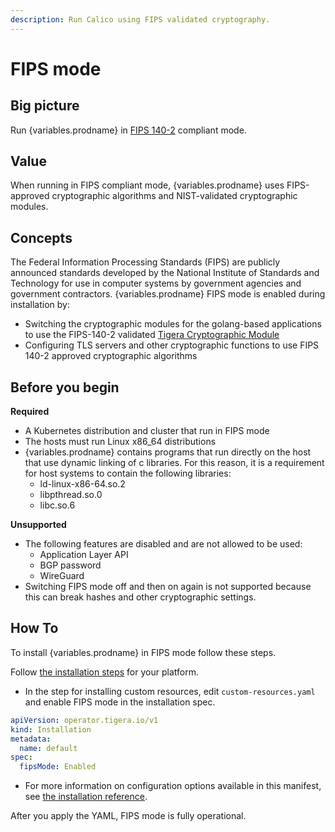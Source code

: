```yaml
---
description: Run Calico using FIPS validated cryptography.
---
```



# FIPS mode

## Big picture

Run {variables.prodname} in [FIPS 140-2](https://csrc.nist.gov/publications/detail/fips/140/2/final) compliant mode.

## Value

When running in FIPS compliant mode, {variables.prodname} uses FIPS-approved cryptographic algorithms and NIST-validated cryptographic modules.

## Concepts

The Federal Information Processing Standards (FIPS) are publicly announced standards developed by the National Institute of Standards and Technology for use in computer systems by government agencies and government contractors. {variables.prodname} FIPS mode is enabled during installation by:

- Switching the cryptographic modules for the golang-based applications to use the FIPS-140-2 validated [Tigera Cryptographic Module](https://csrc.nist.gov/projects/cryptographic-module-validation-program/certificate/4095)
- Configuring TLS servers and other cryptographic functions to use FIPS 140-2 approved cryptographic algorithms

## Before you begin

**Required**

- A Kubernetes distribution and cluster that run in FIPS mode
- The hosts must run Linux x86_64 distributions
- {variables.prodname} contains programs that run directly on the host that use dynamic linking of c libraries. For this reason, it is a requirement for host systems to contain the following libraries:
  - ld-linux-x86-64.so.2
  - libpthread.so.0
  - libc.so.6

**Unsupported**

- The following features are disabled and are not allowed to be used:
  - Application Layer API
  - BGP password
  - WireGuard
- Switching FIPS mode off and then on again is not supported because this can break hashes and other cryptographic settings.

## How To

To install {variables.prodname} in FIPS mode follow these steps.

Follow [the installation steps](../getting-started/kubernetes/index.mdx) for your platform.

   - In the step for installing custom resources, edit `custom-resources.yaml` and enable FIPS mode in the installation spec.

   ```yaml
   apiVersion: operator.tigera.io/v1
   kind: Installation
   metadata:
     name: default
   spec:
     fipsMode: Enabled
   ```

   - For more information on configuration options available in this manifest, see [the installation reference](../reference/installation/api.mdx).

After you apply the YAML, FIPS mode is fully operational.
